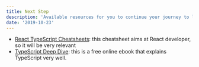 ```yaml
---
title: Next Step
description: 'Available resources for you to continue your journey to learn TypeScript'
date: '2019-10-23'
---
```


- [React TypeScript Cheatsheets](https://github.com/typescript-cheatsheets/react-typescript-cheatsheet): this cheatsheet aims at React developer, so it will be very relevant
- [TypeScript Deep Dive](https://basarat.gitbooks.io/typescript/): this is a free online ebook that explains TypeScript very well.
